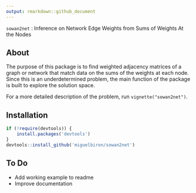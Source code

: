 ```yaml
---
output: rmarkdown::github_document
---
```


<!-- README.md is generated from README.Rmd. Please edit that file -->

`sowan2net` : Inference on Network Edge Weights from Sums of Weights At the Nodes

## About

The purpose of this package is to find weighted adjacency matrices of a graph or network that match data on the sums of the weights at each node. Since this is an underdetermined problem, the main function of the package is built to explore the solution space.

For a more detailed description of the problem, run `vignette("sowan2net")`.

## Installation

```r
if (!require(devtools)) {
    install.packages('devtools')
}
devtools::install_github('miguelbiron/sowan2net')
```

## To Do

- Add working example to readme
- Improve documentation

